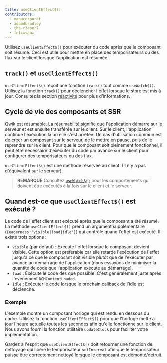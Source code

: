 ```yaml
---
title: useClientEffect$()
contributors:
  - manucorporat
  - adamdbradley
  - the-r3aper7
  - felixsanz
---
```


Utilisez `useClientEffect$()` pour exécuter du code après que le composant soit résumé. Ceci est utile pour mettre en place des temporisateurs ou des flux sur le client lorsque l'application est résumée.

## `track()` et `useClientEffect$()`

`useClientEffect$()` reçoit une fonction `track()` tout comme `useWatch$()`. Utilisez la fonction `track()` pour déclencher l'effet lorsque le store est mis à jour. Consultez la section [réactivité](../../../tutorial/reactivity/explicit/index.mdx) pour plus d'informations.

## Cycle de vie des composants et SSR

Qwik est résumable. La résumabilité signifie que l'application démarre sur le serveur et est ensuite transférée sur le client. Sur le client, l'application continue l'exécution là où elle s'est arrêtée. Un cas d'utilisation commun est de créer un composant sur le serveur, de le mettre en pause, puis de le reprendre sur le client. Pour que le composant soit pleinement fonctionnel, il peut être nécessaire d'exécuter du code par avance sur le client pour configurer des temporisateurs ou des flux.

`useClientEffect$()` est une méthode réservée au client. (Il n'y a pas d'équivalent sur le serveur).

> **REMARQUE** Consultez [`useWatch$()`](/docs/components/lifecycle/index.mdx#usewatch) pour les comportements qui doivent être exécutés à la fois sur le client et le serveur.

## Quand est-ce que `useClientEffect$()` est exécuté ?

Le code de l'effet client est exécuté après que le composant a été résumé. La méthode `useClientEffect$()` prend un argument supplémentaire (`{eagerness:'visible|load|idle'}`) qui contrôle quand l'effet est exécuté. Il existe trois options :

- `visible` (par défaut) : Exécute l'effet lorsque le composant devient visible. Cette option est préférable car elle retarde l'exécution de l'effet jusqu'à ce que le composant soit visible plutôt que de l'exécuter par avance au démarrage de l'application (nous essayons de minimiser la quantité de code que l'application exécute au démarrage).
- `load` : Exécute le code dès que possible. C'est généralement juste après l'événement `DOMContentLoaded`.
- `idle` : Exécuter le code lorsque le prochain callback de l'idle est déclenché.

### Exemple

L'exemple montre un composant horloge qui est rendu en dessous du cadre. Utilisez la fonction `useClientEffect$()` pour que l'horloge mette à jour l'heure actuelle toutes les secondes afin qu'elle fonctionne sur le client. Nous avons fourni la fonction utilitaire `updateClock` pour faciliter votre implémentation.

Gardez à l'esprit que `useClientEffect$()` doit retourner une fonction de nettoyage qui libère le temporisateur `setInterval` afin que le temporisateur puisse être correctement nettoyé lorsque le composant est démonté/détruit.
